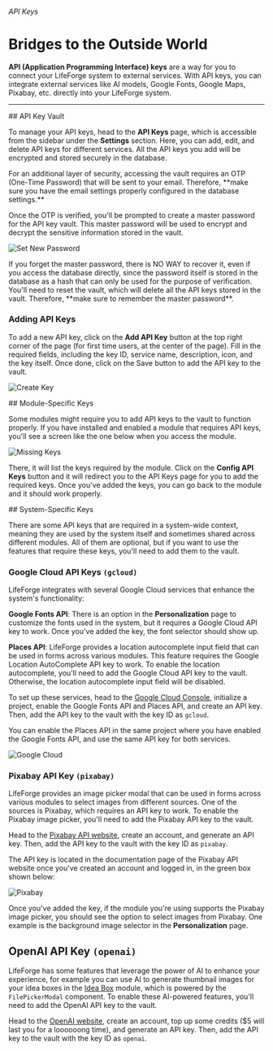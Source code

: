 
###### API Keys

# Bridges to the Outside World

**API (Application Programming Interface) keys** are a way for you to connect your LifeForge system to external services. With API keys, you can integrate external services like AI models, Google Fonts, Google Maps, Pixabay, etc. directly into your LifeForge system.

---

<section id="api-key-vault">
## API Key Vault

To manage your API keys, head to the **API Keys** page, which is accessible from the sidebar under the **Settings** section. Here, you can add, edit, and delete API keys for different services. All the API keys you add will be encrypted and stored securely in the database.

<Note>
  For an additional layer of security, accessing the vault requires an OTP
  (One-Time Password) that will be sent to your email. Therefore, **make sure
  you have the email settings properly configured in the database settings.**
</Note>

Once the OTP is verified, you'll be prompted to create a master password for the API key vault. This master password will be used to encrypt and decrypt the sensitive information stored in the vault.

![Set New Password](/assets/user-api-keys/set-new-password.png)

<Note>
  If you forget the master password, there is NO WAY to recover it, even if you
  access the database directly, since the password itself is stored in the
  database as a hash that can only be used for the purpose of verification.
  You'll need to reset the vault, which will delete all the API keys stored in
  the vault. Therefore, **make sure to remember the master password**.
</Note>

### Adding API Keys

To add a new API key, click on the **Add API Key** button at the top right corner of the page (for first time users, at the center of the page). Fill in the required fields, including the key ID, service name, description, icon, and the key itself. Once done, click on the Save button to add the API key to the vault.

![Create Key](/assets/user-api-keys/create-key.png)

</section>

<section id="module-specific-keys">
## Module-Specific Keys

Some modules might require you to add API keys to the vault to function properly. If you have installed and enabled a module that requires API keys, you'll see a screen like the one below when you access the module.

![Missing Keys](/assets/user-api-keys/missing-keys.png)

There, it will list the keys required by the module. Click on the **Config API Keys** button and it will redirect you to the API Keys page for you to add the required keys. Once you've added the keys, you can go back to the module and it should work properly.

</section>

<section id="system-specific-keys">
## System-Specific Keys

There are some API keys that are required in a system-wide context, meaning they are used by the system itself and sometimes shared across different modules. All of them are optional, but if you want to use the features that require these keys, you'll need to add them to the vault.

### Google Cloud API Keys <code>(gcloud)</code>

LifeForge integrates with several Google Cloud services that enhance the system's functionality:

**Google Fonts API**: There is an option in the **Personalization** page to customize the fonts used in the system, but it requires a Google Cloud API key to work. Once you've added the key, the font selector should show up.

**Places API**: LifeForge provides a location autocomplete input field that can be used in forms across various modules. This feature requires the Google Location AutoComplete API key to work. To enable the location autocomplete, you'll need to add the Google Cloud API key to the vault. Otherwise, the location autocomplete input field will be disabled.

To set up these services, head to the [Google Cloud Console](https://console.cloud.google.com/), initialize a project, enable the Google Fonts API and Places API, and create an API key. Then, add the API key to the vault with the key ID as <code>gcloud</code>.

<Note>
  You can enable the Places API in the same project where you have enabled the
  Google Fonts API, and use the same API key for both services.

  ![Google Cloud](/assets/user-api-keys/gcloud.png)
</Note>

### Pixabay API Key <code>(pixabay)</code>

LifeForge provides an image picker modal that can be used in forms across various modules to select images from different sources. One of the sources is Pixabay, which requires an API key to work. To enable the Pixabay image picker, you'll need to add the Pixabay API key to the vault.

Head to the [Pixabay API website](https://pixabay.com/service/about/api/), create an account, and generate an API key. Then, add the API key to the vault with the key ID as <code>pixabay</code>.

<Note>
The API key is located in the documentation page of the Pixabay API website once you've created an account and logged in, in the green box shown below:

![Pixabay](/assets/user-api-keys/pixabay.png)
</Note>

Once you've added the key, if the module you're using supports the Pixabay image picker, you should see the option to select images from Pixabay. One example is the background image selector in the **Personalization** page.

## OpenAI API Key <code>(openai)</code>

LifeForge has some features that leverage the power of AI to enhance your experience, for example you can use AI to generate thumbnail images for your idea boxes in the [Idea Box](https://store.lifeforge.dev/melvinchia3636/ideaBox) module, which is powered by the <code>FilePickerModal</code> component. To enable these AI-powered features, you'll need to add the OpenAI API key to the vault.

Head to the [OpenAI website](https://platform.openai.com/account/api-keys), create an account, top up some credits ($5 will last you for a loooooong time), and generate an API key. Then, add the API key to the vault with the key ID as <code>openai</code>.

</section>

